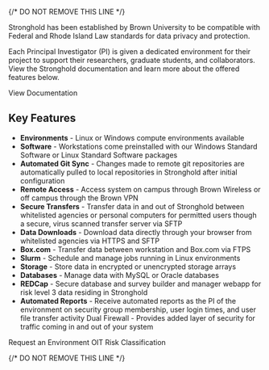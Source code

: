 <Hero 
  title="Stronghold" 
  description="Stronghold is a secure computing and storage environment that enables Brown researchers to analyze sensitive data while complying with regulatory or contractual requirements."
/>

<ContentSection> {/* DO NOT REMOVE THIS LINE */}

  <SectionHeader
    title="Data Risk Level 3 Computing (Stronghold)"
  />

  Stronghold has been established by Brown University to be compatible with Federal and Rhode Island Law standards for data privacy and protection.

  Each Principal Investigator (PI) is given a dedicated environment for their project to support their researchers, graduate students, and collaborators. View the Stronghold documentation and learn more about the offered features below.

  <LinkButton href="https://docs.ccv.brown.edu/stronghold/">
    View Documentation
  </LinkButton>

  ## Key Features

  - **Environments** - Linux or Windows compute environments available
  - **Software** - Workstations come preinstalled with our Windows Standard Software or Linux Standard Software packages
  - **Automated Git Sync** - Changes made to remote git repositories are automatically pulled to local repositories in Stronghold after initial configuration
  - **Remote Access** - Access system on campus through Brown Wireless or off campus through the Brown VPN
  - **Secure Transfers** - Transfer data in and out of Stronghold between whitelisted agencies or personal computers for permitted users though a secure, virus scanned transfer server via SFTP
  - **Data Downloads** - Download data directly through your browser from whitelisted agencies via HTTPS and SFTP
  - **Box.com** - Transfer data between workstation and Box.com via FTPS
  - **Slurm** - Schedule and manage jobs running in Linux environments
  - **Storage** - Store data in encrypted or unencrypted storage arrays
  - **Databases** - Manage data with MySQL or Oracle databases
  - **REDCap** - Secure database and survey builder and manager webapp for risk level 3 data residing in Stronghold
  - **Automated Reports** - Receive automated reports as the PI of the environment on
    security group membership, user login times, and user file transfer activity
    Dual Firewall - Provides added layer of security for traffic coming in and out of your system

  <LinkButton href="https://brown.atlassian.net/servicedesk/customer/portal/22/group/62/create/256">
    Request an Environment
  </LinkButton>

  <LinkButton href="https://it.brown.edu/computing-policies/risk-classifications">
    OIT Risk Classification
  </LinkButton>

</ContentSection> {/* DO NOT REMOVE THIS LINE */}